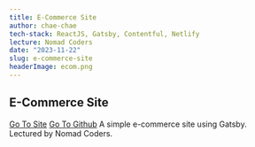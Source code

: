 ```yaml
---
title: E-Commerce Site
author: chae-chae
tech-stack: ReactJS, Gatsby, Contentful, Netlify
lecture: Nomad Coders
date: "2023-11-22"
slug: e-commerce-site
headerImage: ecom.png
---
```


## E-Commerce Site

[Go To Site](https://birdstickers.netlify.app/)
[Go To Github](https://github.com/chae-chae/gatsby-tutorial)
A simple e-commerce site using Gatsby.  
Lectured by Nomad Coders.
